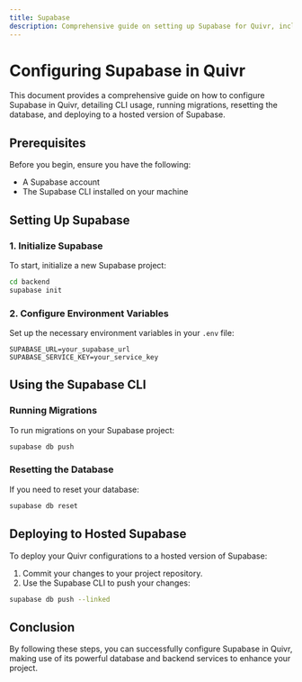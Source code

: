 ```yaml
---
title: Supabase
description: Comprehensive guide on setting up Supabase for Quivr, including CLI usage, migrations, database reset, and deployment.
---
```


# Configuring Supabase in Quivr

This document provides a comprehensive guide on how to configure Supabase in Quivr, detailing CLI usage, running migrations, resetting the database, and deploying to a hosted version of Supabase.

## Prerequisites

Before you begin, ensure you have the following:

- A Supabase account
- The Supabase CLI installed on your machine

## Setting Up Supabase

### 1. Initialize Supabase

To start, initialize a new Supabase project:

```bash
cd backend
supabase init
```

### 2. Configure Environment Variables

Set up the necessary environment variables in your `.env` file:

```plaintext
SUPABASE_URL=your_supabase_url
SUPABASE_SERVICE_KEY=your_service_key
```

## Using the Supabase CLI

### Running Migrations

To run migrations on your Supabase project:

```bash
supabase db push
```

### Resetting the Database

If you need to reset your database:

```bash
supabase db reset
```

## Deploying to Hosted Supabase

To deploy your Quivr configurations to a hosted version of Supabase:

1. Commit your changes to your project repository.
2. Use the Supabase CLI to push your changes:

```bash
supabase db push --linked
```

## Conclusion

By following these steps, you can successfully configure Supabase in Quivr, making use of its powerful database and backend services to enhance your project.

